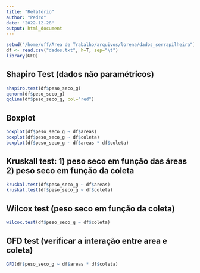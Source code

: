 ```yaml
---
title: "Relatório"
author: "Pedro"
date: "2022-12-28"
output: html_document
---
```


```r
setwd("/home/uff/Área de Trabalho/arquivos/lorena/dados_serrapilheira")
df <- read.csv("dados.txt", h=T, sep="\t")
library(GFD)
```

## Shapiro Test (dados não paramétricos)
```r
shapiro.test(df$peso_seco_g)
qqnorm(df$peso_seco_g)
qqline(df$peso_seco_g, col="red")
```

## Boxplot
```r
boxplot(df$peso_seco_g ~ df$areas)
boxplot(df$peso_seco_g ~ df$coleta)
boxplot(df$peso_seco_g ~ df$areas * df$coleta)
```


## Kruskall test: 1) peso seco em função das áreas  2) peso seco em função da coleta
```r
kruskal.test(df$peso_seco_g ~ df$areas)
kruskal.test(df$peso_seco_g ~ df$coleta)
```

## Wilcox test (peso seco em função da coleta)
```r
wilcox.test(df$peso_seco_g ~ df$coleta)
```

## GFD test (verificar a interação entre area e coleta)
```r
GFD(df$peso_seco_g ~ df$areas * df$coleta)
```